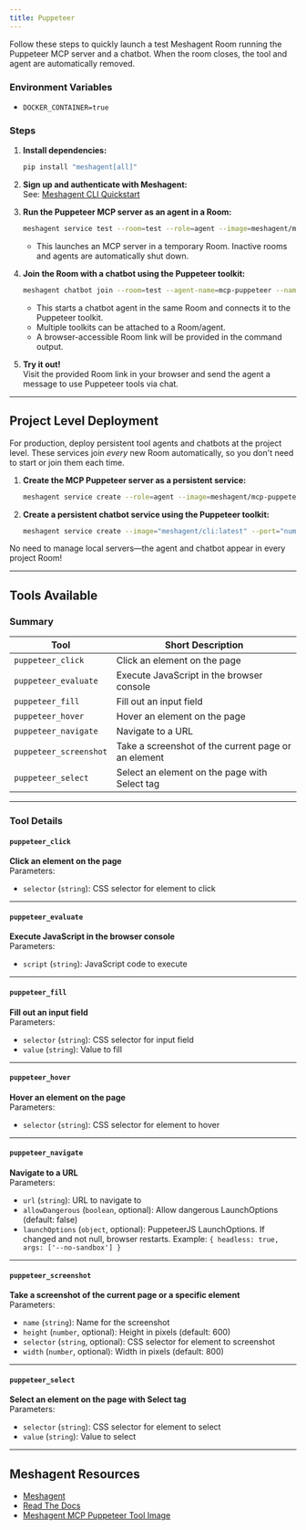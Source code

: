 ```yaml
---
title: Puppeteer
---
```



Follow these steps to quickly launch a test Meshagent Room running the Puppeteer MCP server and a chatbot. When the room closes, the tool and agent are automatically removed.

### Environment Variables

- `DOCKER_CONTAINER=true`

### Steps

1. **Install dependencies:**
    ```sh
    pip install "meshagent[all]"
    ```

2. **Sign up and authenticate with Meshagent:**  
   See: [Meshagent CLI Quickstart](https://docs.meshagent.com/cli/getting_started)

3. **Run the Puppeteer MCP server as an agent in a Room:**
    ```sh
    meshagent service test --room=test --role=agent --image=meshagent/mcp-puppeteer:latest --env MESHAGENT_PORT=8001 --env DOCKER_CONTAINER=true --port="num=8001 path=/webhook liveness=/ type=meshagent.callable" --name=mcp-puppeteer-service-test
    ```
    - This launches an MCP server in a temporary Room. Inactive rooms and agents are automatically shut down.

4. **Join the Room with a chatbot using the Puppeteer toolkit:**
    ```sh
    meshagent chatbot join --room=test --agent-name=mcp-puppeteer --name=mcp-puppeteer --toolkit=mcp-puppeteer
    ```
    - This starts a chatbot agent in the same Room and connects it to the Puppeteer toolkit.
    - Multiple toolkits can be attached to a Room/agent.
    - A browser-accessible Room link will be provided in the command output.

5. **Try it out!**  
   Visit the provided Room link in your browser and send the agent a message to use Puppeteer tools via chat.

---

## Project Level Deployment

For production, deploy persistent tool agents and chatbots at the project level. These services join *every* new Room automatically, so you don't need to start or join them each time.

1. **Create the MCP Puppeteer server as a persistent service:**
    ```sh
    meshagent service create --role=agent --image=meshagent/mcp-puppeteer:latest --env MESHAGENT_PORT=8001 --env DOCKER_CONTAINER=true --port="num=8001 path=/webhook liveness=/ type=meshagent.callable" --name=mcp-puppeteer-service
    ```

2. **Create a persistent chatbot service using the Puppeteer toolkit:**
    ```sh
    meshagent service create --image="meshagent/cli:latest" --port="num=9001 path=/agent liveness=/ type=meshagent.callable participant_name=mcp-puppeteer-chatbot" --env="MESHAGENT_PORT=9001" --name="mcp-puppeteer-chatbot-service" --command="meshagent chatbot service --agent-name=mcp-puppeteer-chatbot --toolkit=mcp-puppeteer"
    ```

No need to manage local servers—the agent and chatbot appear in every project Room!

---

## Tools Available

### Summary

| Tool                        | Short Description                                    |
|-----------------------------|-----------------------------------------------------|
| `puppeteer_click`           | Click an element on the page                        |
| `puppeteer_evaluate`        | Execute JavaScript in the browser console           |
| `puppeteer_fill`            | Fill out an input field                             |
| `puppeteer_hover`           | Hover an element on the page                        |
| `puppeteer_navigate`        | Navigate to a URL                                   |
| `puppeteer_screenshot`      | Take a screenshot of the current page or an element |
| `puppeteer_select`          | Select an element on the page with Select tag       |

---

### Tool Details

#### `puppeteer_click`
**Click an element on the page**  
Parameters:
- `selector` (`string`): CSS selector for element to click

---

#### `puppeteer_evaluate`
**Execute JavaScript in the browser console**  
Parameters:
- `script` (`string`): JavaScript code to execute

---

#### `puppeteer_fill`
**Fill out an input field**  
Parameters:
- `selector` (`string`): CSS selector for input field
- `value` (`string`): Value to fill

---

#### `puppeteer_hover`
**Hover an element on the page**  
Parameters:
- `selector` (`string`): CSS selector for element to hover

---

#### `puppeteer_navigate`
**Navigate to a URL**  
Parameters:
- `url` (`string`): URL to navigate to
- `allowDangerous` (`boolean`, optional): Allow dangerous LaunchOptions (default: false)
- `launchOptions` (`object`, optional): PuppeteerJS LaunchOptions. If changed and not null, browser restarts. Example: `{ headless: true, args: ['--no-sandbox'] }`

---

#### `puppeteer_screenshot`
**Take a screenshot of the current page or a specific element**  
Parameters:
- `name` (`string`): Name for the screenshot
- `height` (`number`, optional): Height in pixels (default: 600)
- `selector` (`string`, optional): CSS selector for element to screenshot
- `width` (`number`, optional): Width in pixels (default: 800)

---

#### `puppeteer_select`
**Select an element on the page with Select tag**  
Parameters:
- `selector` (`string`): CSS selector for element to select
- `value` (`string`): Value to select

---

## Meshagent Resources

- [Meshagent](https://www.meshagent.com/)
- [Read The Docs](https://docs.meshagent.com)
- [Meshagent MCP Puppeteer Tool Image](https://hub.docker.com/r/meshagent/mcp-puppeteer)